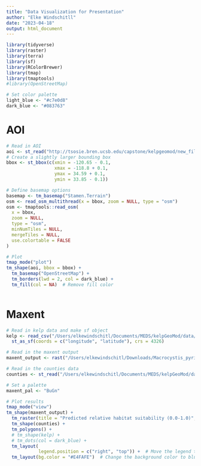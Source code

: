 ```yaml
---
title: "Data Visualization for Presentation"
author: "Elke Windschitll"
date: "2023-04-18"
output: html_document
---
```


```r
library(tidyverse)
library(raster)
library(terra)
library(sf)
library(RColorBrewer)
library(tmap)
library(tmaptools)
#library(OpenStreetMap)
```

```r
# Set color palette
light_blue <- "#c7e0d8"
dark_blue <- "#083763"
```

# AOI

```r
# Read in AOI
aoi <- st_read("http://tsosie.bren.ucsb.edu/capstone/kelpgeomod/new_file_structure/01-raw-data/New_AOI_SBchannel_shp/New_AOI_SBchannel.shp")
# Create a slightly larger bounding box
bbox <- st_bbox(c(xmin = -120.65 - 0.1, 
                  xmax = -118.8 + 0.1,
                  ymax = 34.59 + 0.1,
                  ymin = 33.85 - 0.1))

# Define basemap options
basemap <- tm_basemap("Stamen.Terrain")
osm <- read_osm_multithread(x = bbox, zoom = NULL, type = "osm")
osm <- tmaptools::read_osm(
  x = bbox,
  zoom = NULL,
  type = "osm",
  minNumTiles = NULL,
  mergeTiles = NULL,
  use.colortable = FALSE
)

# Plot
tmap_mode("plot")
tm_shape(aoi, bbox = bbox) +
  tm_basemap("OpenStreetMap") +
  tm_borders(lwd = 2, col = dark_blue) +
  tm_fill(col = NA)  # Remove fill color
  
```

# Maxent

```r
# Read in kelp data and make sf object
kelp <- read_csv("/Users/elkewindschitl/Documents/MEDS/kelpGeoMod/data/maxent/quarter_1/kelp_presence_1.csv") %>% 
  st_as_sf(coords = c("longitude", "latitude"), crs = 4326)

# Read in the maxent output
maxent_output <- rast("/Users/elkewindschitl/Downloads/Macrocystis_pyrifera_logistic.tif")

# Read in the counties data
counties <- st_read("/Users/elkewindschitl/Documents/MEDS/kelpGeoMod/data/land/cnty19_1.shp")

# Set a palette
maxent_pal <- "BuGn" 

# Plot results
tmap_mode("view")
tm_shape(maxent_output) +
  tm_raster(title = "Predicted relative habitat suitability (0.0-1.0)", alpha = 0.9, palette = maxent_pal) +  # Add the specified palette
  tm_shape(counties) +
  tm_polygons() +
  # tm_shape(kelp) +
  # tm_dots(col = dark_blue) +
  tm_layout(
            legend.position = c("right", "top")) +  # Move the legend to the top-right corner
  tm_layout(bg.color = "#E4FAFE")  # Change the background color to blue
```

